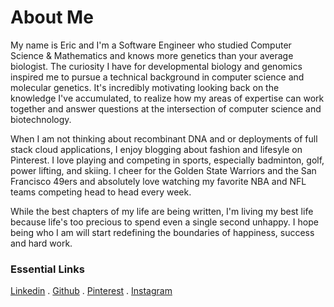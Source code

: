 # About Me

My name is Eric and I\'m a Software Engineer who studied Computer Science & Mathematics and knows more genetics than your average biologist. The curiosity I have for developmental biology and genomics inspired me to pursue a technical background in computer science and molecular genetics. It\'s incredibly motivating looking back on the knowledge I\'ve accumulated, to realize how my areas of expertise can work together and answer questions at the intersection of computer science and biotechnology.

When I am not thinking about recombinant DNA and or deployments of full stack cloud applications, I enjoy blogging about fashion and lifesyle on Pinterest. I love playing and competing in sports, especially badminton, golf, power lifting, and skiing. I cheer for the Golden State Warriors and the San Francisco 49ers and absolutely love watching my favorite NBA and NFL teams competing head to head every week.

While the best chapters of my life are being written, I\'m living my best life because life\'s too precious to spend even a single second unhappy. I hope being who I am will start redefining the boundaries of happiness, success and hard work.

### Essential Links

[Linkedin](https://www.linkedin.com/in/edotau) . [Github](https://github.com/edotau) . [Pinterest](https://www.pinterest.com/edotau/redefine) . [Instagram](https://www.instagram.com/_edotau/)
